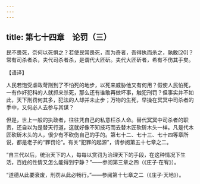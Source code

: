 ```yaml
---
---
---
```

title: 第七十四章　论罚（三）
---




民不畏死，奈何以死惧之？若使民常畏死，而为奇者，吾得执而杀之，孰敢[20]？常有司杀者杀，夫代司杀者杀，是谓代大匠斫。夫代大匠斫者，希有不伤其手矣。

【语译】

人民若饱受虐政苛刑到了不怕死的地步，以死来威胁他又有何用？假使人民怕死，一有作奸犯科的人就抓来杀死，那么还有谁敢再做坏事，触犯刑罚？但事实并不如此，天下刑罚何其多，犯法的人却并未止步；万物的生死，早操在冥冥中司杀者的手中，又何必人去参与其谋？

但是，世上一般的执政者，往往凭自己的私意枉杀人命。替代冥冥中司杀者的职责，还自以为是替天行道，这就好像不知技巧而去替木匠砍斫木头一样。凡是代木匠砍斫木头的人，很少有不砍伤自己的手的。第七十二、七十三、七十四等章所说，都是老子的“罪罚论”。有关“犯罪的起源”，请参阅第五十七章之二。

“自三代以后，统治天下的人，每每以赏罚为治理天下的手段，在这种情况下生活，百姓的性情又怎么能得到宁静？”——参阅第三章之四（《庄子·在宥》）。

“道德从此要衰废，刑罚从此必畅行。”——参阅第十七章之二（《庄子·天地》）。